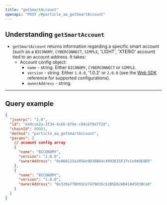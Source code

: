 ```yaml
---
title: "getSmartAccount"
openapi: "POST /#particle_aa_getSmartAccount"
---
```


## Understanding `getSmartAccount`

- `getSmartAccount` returns information regarding a specific smart account (such as a `BICONOMY`, `CYBERCONNECT`, `SIMPLE`, 'LIGHT', 'XTERIO' account) tied to an account address. It takes:
  - Account config object:
    - `name` - string. Either `BICONOMY`, `CYBERCONNECT` or `SIMPLE`.
    - `version` - string. Either `1.0.0`, '1.0.2' or `2.0.0` (see the [Web SDK](/api-reference/aa/sdks/desktop/web) reference for supported configurations).
    - `ownerAddress` - string.

***

## Query example

```json JSON
{
  "jsonrpc": "2.0",
  "id": "ee9cce2a-2f34-4c66-879e-c84c6f0e7f2d",
  "chainId": 80001,
  "method": "particle_aa_getSmartAccount",
  "params": [
    // account config array
    {
      "name": "BICONOMY",
      "version": "1.0.0",
      "ownerAddress": "0xA60123a1056e9D38B64c4993615F27cCe9A9E8D5"
    },
    {
      "name": "BICONOMY",
      "version": "1.0.0",
      "ownerAddress": "0x329a7f8b91Ce7479035cb1B5D62AB41845830Ce8"
    }
  ]
}
```